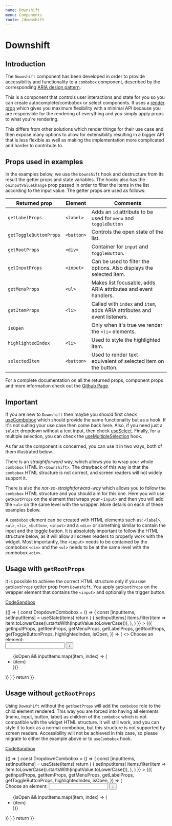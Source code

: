 ```yaml
---
name: Downshift
menu: Components
route: /downshift
---
```



# Downshift

## Introduction

The `Downshift` component has been developed in order to provide accessibility
and functionality to a `combobox` component, described by the corresponding
[ARIA design pattern][combobox-aria].

This is a component that controls user interactions and state for you so you can
create autocomplete/combobox or select components. It uses a [render
prop][use-a-render-prop] which gives you maximum flexibility with a minimal API
because you are responsible for the rendering of everything and you simply apply
props to what you're rendering.

This differs from other solutions which render things for their use case and
then expose many options to allow for extensibility resulting in a bigger API
that is less flexible as well as making the implementation more complicated and
harder to contribute to.

## Props used in examples

In the examples below, we use the `Downshift` hook and destructure from its
result the getter props and state variables. The hooks also has the
`onInputValueChange` prop passed in order to filter the items in the list
according to the input value. The getter props are used as follows:

| Returned prop          | Element    | Comments                                                                  |
| ---------------------- | ---------- | ------------------------------------------------------------------------- |
| `getLabelProps`        | `<label>`  | Adds an `id` attribute to be used for `menu` and `toggleButton`           |
| `getToggleButtonProps` | `<button>` | Controls the open state of the list.                                      |
| `getRootProps`         | `<div>`    | Container for `input` and `toggleButton`.                                 |
| `getInputProps`        | `<input>`  | Can be used to filter the options. Also displays the selected item.       |
| `getMenuProps`         | `<ul>`     | Makes list focusable, adds ARIA attributes and event handlers.            |
| `getItemProps`         | `<li>`     | Called with `index` and `item`, adds ARIA attributes and event listeners. |
| `isOpen`               |            | Only when it's true we render the `<li>` elements.                        |
| `highlightedIndex`     | `<li>`     | Used to style the highlighted item.                                       |
| `selectedItem`         | `<button>` | Used to render text equivalent of selected item on the button.            |

For a complete documentation on all the returned props, component props and more
information check out the
[Github Page](https://github.com/downshift-js/downshift).

## Important

If you are new to `Downshift` then maybe you should first check
[useCombobox](/use-combobox) which should provide the same functionality
but as a hook. If it's not suiting your use case then come back here. Also, if
you need just a `select` dropdown without a text input, then check
[useSelect](/use-select). Finally, for a multiple selection, you can check the
[useMultipleSelection](/use-multiple-selection) hook.

As far as the component is concerned, you can use it in two ways, both of them
illustrated below.

There is an _straightforward_ way, which allows you to wrap your whole
`combobox` HTML in `<Downshift>`. The drawback of this way is that the
`combobox` HTML structure is not correct, and screen readers will not widely
support it.

There is also the _not-so-straightforward-way_ which allows you to follow the
`combobox` HTML structure and you should aim for this one. Here you will use
`getRootProps` on the element that wraps your `<input>` and then you will add
the `<ul>` on the same level with the wrapper. More details on each of these
examples below.

A `combobox` element can be created with HTML elements such as: `<label>`,
`<ul>`, `<li>`, `<button>`, `<input>` and a `<div>` or something similar to
contain the input and the toggle button. It is absolutely important to follow
the HTML structure below, as it will allow all screen readers to properly work
with the widget. Most importantly, the `<input>` needs to be contained by the
combobox `<div>` and the `<ul>` needs to be at the same level with the combobox
`<div>`.

## Usage with `getRootProps`

It is possible to achieve the correct HTML structure only if you use
`getRootProps` getter prop from `Downshift`. You apply `getRootProps` on the
wrapper element that contains the `<input>` and optionally the trigger button.

[CodeSandbox](https://codesandbox.io/s/simple-downshift-with-getrootprops-example-24s13)

<Playground>
  {() => {
    const DropdownCombobox = () => {
      const [inputItems, setInputItems] = useState(items)
      return (
        <Downshift
          onInputValueChange={inputValue => {
            setInputItems(
              items.filter(item =>
                item.toLowerCase().startsWith(inputValue.toLowerCase()),
              ),
            )
          }}
        >
          {({
            getInputProps,
            getItemProps,
            getMenuProps,
            getLabelProps,
            getRootProps,
            getToggleButtonProps,
            highlightedIndex,
            isOpen,
          }) => (
            <>
              <label {...getLabelProps()}>Choose an element:</label>
              <div
                className="ds-combobox"
                {...getRootProps({}, {suppressRefError: true})}
              >
                <input {...getInputProps()} />
                <button {...getToggleButtonProps()} aria-label={'toggle menu'}>
                  &#8595;
                </button>
              </div>
              <ul {...getMenuProps()} style={menuStyles}>
                {isOpen &&
                  inputItems.map((item, index) => (
                    <li
                      style={
                        highlightedIndex === index
                          ? {backgroundColor: '#bde4ff'}
                          : {}
                      }
                      key={`${item}${index}`}
                      {...getItemProps({item, index})}
                    >
                      {item}
                    </li>
                  ))}
              </ul>
            </>
          )}
        </Downshift>
      )
    }
    return <DropdownCombobox />
  }}
</Playground>

## Usage without `getRootProps`

Using `Downshift` without the `getRootProps` will add the `combobox` role to the
child element rendered. This way you are forced into having all elements (menu,
input, button, label) as children of the `combobox` which is not compatible with
the widget HTML structure. It will still work, and you can style it to look as a
normal combobox, but this structure is not supported by screen readers.
Accessibility will not be achieved in this case, so please migrate to either the
example above or to `useCombobox` hook.

[CodeSandbox](https://codesandbox.io/s/usecombobox-usage-evufg)

<Playground>
  {() => {
    const DropdownCombobox = () => {
      const [inputItems, setInputItems] = useState(items)
      return (
        <Downshift
          onInputValueChange={inputValue => {
            setInputItems(
              items.filter(item =>
                item.toLowerCase().startsWith(inputValue.toLowerCase()),
              ),
            )
          }}
        >
          {({
            getInputProps,
            getItemProps,
            getMenuProps,
            getLabelProps,
            getToggleButtonProps,
            highlightedIndex,
            isOpen,
          }) => (
            <div>
              <label {...getLabelProps()}>Choose an element:</label>
              <input {...getInputProps()} />
              <button {...getToggleButtonProps()} aria-label={'toggle menu'}>
                &#8595;
              </button>
              <ul {...getMenuProps()} style={menuStyles}>
                {isOpen &&
                  inputItems.map((item, index) => (
                    <li
                      style={
                        highlightedIndex === index
                          ? {backgroundColor: '#bde4ff'}
                          : {}
                      }
                      key={`${item}${index}`}
                      {...getItemProps({item, index})}
                    >
                      {item}
                    </li>
                  ))}
              </ul>
            </div>
          )}
        </Downshift>
      )
    }
    return <DropdownCombobox />
  }}
</Playground>

[combobox-aria]:
  https://www.w3.org/TR/wai-aria-practices/examples/combobox/aria1.1pattern/listbox-combo.html
[use-a-render-prop]:
  https://cdb.reacttraining.com/use-a-render-prop-50de598f11ce
